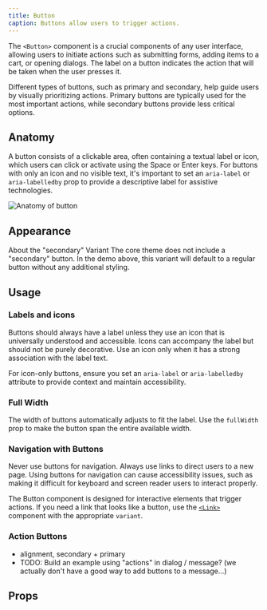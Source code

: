 ```yaml
---
title: Button
caption: Buttons allow users to trigger actions.
---
```


The `<Button>` component is a crucial components of any user interface, allowing users to initiate actions such as submitting forms, adding items to a cart, or opening dialogs. The label on a button indicates the action that will be taken when the user presses it.

Different types of buttons, such as primary and secondary, help guide users by visually prioritizing actions. Primary buttons are typically used for the most important actions, while secondary buttons provide less critical options.

## Anatomy

A button consists of a clickable area, often containing a textual label or icon, which users can click or activate using the Space or Enter keys. For buttons with only an icon and no visible text, it's important to set an `aria-label` or `aria-labelledby` prop to provide a descriptive label for assistive technologies.

<Image
  src="/button/button-anatomy.jpg"
  alt="Anatomy of button"
  width={800}
  height={550}
  className="mx-auto block"
/>

## Appearance

<AppearanceDemo component={title} />

<AppearanceTable component={title} />

<SectionMessage type="info">
  <SectionMessage.Title>About the "secondary" Variant</SectionMessage.Title>
  <SectionMessage.Content>
    The core theme does not include a "secondary" button. In the demo above,
    this variant will default to a regular button without any additional
    styling.
  </SectionMessage.Content>
</SectionMessage>

## Usage

### Labels and icons

Buttons should always have a label unless they use an icon that is universally understood and accessible. Icons can accompany the label but should not be purely decorative. Use an icon only when it has a strong association with the label text.

For icon-only buttons, ensure you set an `aria-label` or `aria-labelledby` attribute to provide context and maintain accessibility.

<ComponentDemo file="./button-icon.demo.tsx" />

### Full Width

The width of buttons automatically adjusts to fit the label. Use the `fullWidth` prop to make the button span the entire available width.

<ComponentDemo file="./button-full-width.demo.tsx" />

### Navigation with Buttons

Never use buttons for navigation. Always use links to direct users to a new page. Using buttons for navigation can cause accessibility issues, such as making it difficult for keyboard and screen reader users to interact properly.

The Button component is designed for interactive elements that trigger actions. If you need a link that looks like a button, use the [`<Link>`](/components/content/link) component with the appropriate `variant`.

<ComponentDemo file="./button-link.demo.tsx" />

### Action Buttons

- alignment, secondary + primary
- TODO: Build an example using "actions" in dialog / message? (we actually don't have a good way to add buttons to a message...)

## Props

<PropsTable component={title} />
